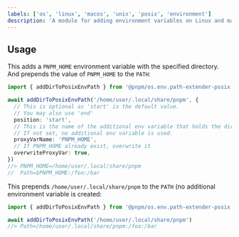```yaml
---
labels: ['os', 'linux', 'macos', 'unix', 'posix', 'environment']
description: 'A module for adding environment variables on Linux and macOS'
---
```


## Usage

This adds a `PNPM_HOME` environment variable with the specified directory. And prepends the value of `PNPM_HOME` to the `PATH`:

```ts
import { addDirToPosixEnvPath } from '@pnpm/os.env.path-extender-posix'

await addDirToPosixEnvPath('/home/user/.local/share/pnpm', {
  // This is optional as 'start' is the default value.
  // You may also use 'end'
  position: 'start',
  // This is the name of the additional env variable that holds the directory.
  // If not set, no additional env variable is used.
  proxyVarName: 'PNPM_HOME',
  // If PNPM_HOME already exist, overwrite it
  overwriteProxyVar: true,
})
//> PNPM_HOME=/home/user/.local/share/pnpm
//  Path=$PNPM_HOME:/foo:/bar
```

This prepends `/home/user/.local/share/pnpm` to the `PATH` (no additional environment variable is created:

```ts
import { addDirToPosixEnvPath } from '@pnpm/os.env.path-extender-posix'

await addDirToPosixEnvPath('/home/user/.local/share/pnpm')
//> Path=/home/user/.local/share/pnpm:/foo:/bar
```

